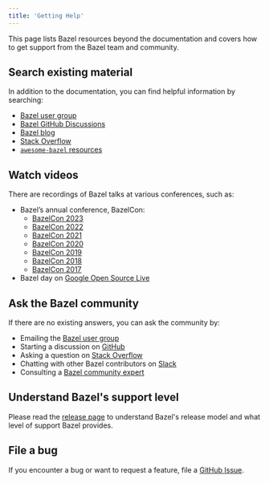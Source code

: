 ```yaml
---
title: 'Getting Help'
---
```




This page lists Bazel resources beyond the documentation and covers how to get
support from the Bazel team and community.

## Search existing material

In addition to the documentation, you can find helpful information by searching:

* [Bazel user group](https://groups.google.com/g/bazel-discuss)
* [Bazel GitHub Discussions](https://github.com/bazelbuild/bazel/discussions)
* [Bazel blog](https://blog.bazel.build/)
* [Stack Overflow](https://stackoverflow.com/questions/tagged/bazel)
* [`awesome-bazel` resources](https://github.com/jin/awesome-bazel)

## Watch videos

There are recordings of Bazel talks at various conferences, such as:

* Bazel’s annual conference, BazelCon:
  * [BazelCon 2023](https://www.youtube.com/playlist?list=PLxNYxgaZ8Rsefrwb_ySGRi_bvQejpO_Tj)
  * [BazelCon 2022](https://youtube.com/playlist?list=PLxNYxgaZ8RsdH4GCIZ69dzxQCOPyuNlpF)
  * [BazelCon 2021](https://www.youtube.com/playlist?list=PLxNYxgaZ8Rsc3auKhtfIB4qXAYf7whEux)
  * [BazelCon 2020](https://www.youtube.com/playlist?list=PLxNYxgaZ8RseRybXNbopHRv6-wGmFr04n)
  * [BazelCon 2019](https://youtu.be/eymphDN7No4?t=PLxNYxgaZ8Rsf-7g43Z8LyXct9ax6egdSj)
  * [BazelCon 2018](https://youtu.be/DVYRg6b2UBo?t=PLxNYxgaZ8Rsd3Nmvl1W1B4I6nK1674ezp)
  * [BazelCon 2017](https://youtu.be/3eFllvz8_0k?t=PLxNYxgaZ8RseY0KmkXQSt0StE71E7yizG)
* Bazel day on [Google Open Source Live](https://opensourcelive.withgoogle.com/events/bazel)


## Ask the Bazel community

If there are no existing answers, you can ask the community by:

* Emailing the [Bazel user group](https://groups.google.com/g/bazel-discuss)
* Starting a discussion on [GitHub](https://github.com/bazelbuild/bazel/discussions)
* Asking a question on [Stack Overflow](https://stackoverflow.com/questions/tagged/bazel)
* Chatting with other Bazel contributors on [Slack](https://slack.bazel.build/)
* Consulting a [Bazel community expert](/community/experts)

## Understand Bazel's support level

Please read the [release page](/release) to understand Bazel's release model and
what level of support Bazel provides.

## File a bug

If you encounter a bug or want to request a feature, file a [GitHub
Issue](https://github.com/bazelbuild/bazel/issues).
